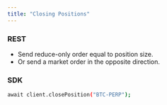 ```yaml
---
title: "Closing Positions"
---
```


### **REST**

- Send reduce-only order equal to position size.
- Or send a market order in the opposite direction.

### **SDK**

```bash
await client.closePosition("BTC-PERP");
```